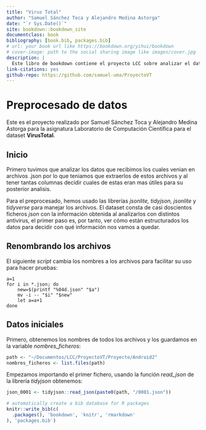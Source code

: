 ```yaml
--- 
title: "Virus Total"
author: "Samuel Sánchez Toca y Alejandro Medina Astorga"
date: "`r Sys.Date()`"
site: bookdown::bookdown_site
documentclass: book
bibliography: [book.bib, packages.bib]
# url: your book url like https://bookdown.org/yihui/bookdown
# cover-image: path to the social sharing image like images/cover.jpg
description: |
  Este libro de bookdown contiene el proyecto LCC sobre analizar el dataset de VirusTotal.
link-citations: yes
github-repo: https://github.com/samuel-uma/ProyectoVT
---
```


# Preprocesado de datos

Este es el proyecto realizado por Samuel Sánchez Toca y Alejandro Medina Astorga para la asignatura Laboratorio de Computación Científica para el dataset **VirusTotal**.

## Inicio 

Primero tuvimos que analizar los datos que recibimos los cuales venian en archivos .json por lo que teniamos que extraerlos de estos archivos y al tener tantas columnas decidir cuales de estas eran mas útiles para su posterior analisis.

Para el preprocesado, hemos usado las librerías *jsonlite, tidyjson, jsonlite* y *tidyverse* para manejar los archivos. El dataset consta de casi doscientos ficheros *json* con la información obtenida al analizarlos con distintos antivirus, el primer paso es, por tanto, ver cómo están estructurados los datos para decidir con qué información nos vamos a quedar.

## Renombrando los archivos

El siguiente *script* cambia los nombres a los archivos para facilitar su uso para hacer pruebas:

```
a=1
for i in *.json; do
	new=$(printf "%04d.json" "$a")
	mv -i -- "$i" "$new"
	let a=a+1
done

```

## Datos iniciales

Primero, obtenemos los nombres de todos los archivos y los guardamos en la variable *nombres_ficheros*:

```r
path <- "~/Documentos/LCC/ProyectoVT/Proyecto/Android2"
nombres_ficheros <- list.files(path)
```


Empezamos importando el primer fichero, usando la función *read_json* de la librería *tidyjson* obtenemos:
```r

json_0001 <- tidyjson::read_json(paste0(path, "/0001.json"))

```

```r
# automatically create a bib database for R packages
knitr::write_bib(c(
  .packages(), 'bookdown', 'knitr', 'rmarkdown'
), 'packages.bib')
```
